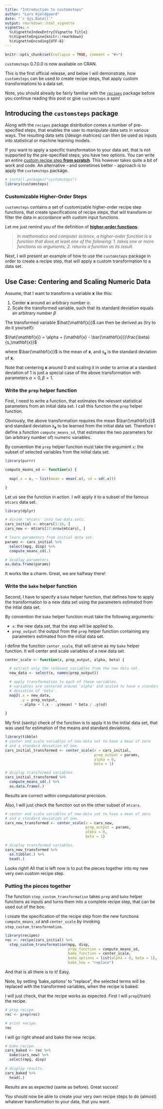 ---
title: "Introduction to customsteps"
author: "Lars Kjeldgaard"
date: "`r Sys.Date()`"
output: rmarkdown::html_vignette
vignette: >
  %\VignetteIndexEntry{Vignette Title}
  %\VignetteEngine{knitr::rmarkdown}
  %\VignetteEncoding{UTF-8}
---

```{r, include = FALSE}
knitr::opts_chunk$set(collapse = TRUE, comment = "#>")
```

`customsteps` 0.7.0.0 is now available on CRAN. 

This is the first official release, and below I will demonstrate, how 
`customsteps` can be used to create recipe steps, that apply custom 
transformations to a data set. 

Note, you should already be fairly familiar with the [`recipes`](https://CRAN.R-project.org/package=recipes) package 
before you continue reading this post or give `customsteps` a spin!

## Introducing the `customsteps` package

Along with the `recipes` package distribution comes a number of pre-specified
steps, that enables the user to manipulate data sets in various ways. The
resulting data sets (/design matrices) can then be used as inputs into
statistical or machine learning models.

If you want to apply a specific transformation to your data set, that is not
supported by the pre-specified steps, you have two options. You can write an
entire [custom recipe step **from
scratch**](https://github.com/tidymodels/recipes/blob/master/vignettes/Custom_Steps.Rmd).
This however takes quite a bit of work and code. An alternative - and sometimes
better - approach is to apply the `customsteps` package.

```{r, message = FALSE, warning = FALSE}
# install.packages("customsteps")
library(customsteps)
```

### Customizable Higher-Order Steps

`customsteps` contains a set of customizable higher-order recipe step functions,
that create specifications of recipe steps, that will transform or filter the
data in accordance with custom input functions.

Let me just remind you of the definition of [**higher-order functions**](https://en.wikipedia.org/wiki/Higher-order_function):

> *In mathematics and computer science, a higher-order function is a function that does at least one of the  following: 1. takes one or more functions as arguments,
2. returns a function as its result.*

Next, I will present an example of how to use the `customsteps` package in order
to create a recipe step, that will apply a custom transformation to a data set.

## Use Case: Centering and Scaling Numeric Data

Assume, that I want to transform a variable ${\mathbf{x}}$ like this:

1. Center ${\mathbf{x}}$ around an arbitrary number $\alpha$.
2. Scale the transformed variable, such that its standard deviation equals an 
arbitrary number $\beta$

The transformed variable $\hat{\mathbf{x}}$ can then be derived as (try to
do it yourself):

$\hat{\mathbf{x}} = \alpha + (\mathbf{x} - \bar{\mathbf{x}})\frac{\beta}{s_\mathbf{x}}$

where $\bar{\mathbf{x}}$ is the mean of $\mathbf{x}$, and 
$s_\mathbf{x}$ is the standard deviation of ${\mathbf{x}}$.

Note that centering ${\mathbf{x}}$ around 0 and scaling it in order to arrive at
a standard deviation of 1 is just a special case of the above transformation
with parameters $\alpha = 0, \beta = 1$.

### Write the `prep` helper function

First, I need to write a function, that estimates the relevant statistical 
parameters from an initial data set. I call this function the `prep` helper 
function. 

Obviously, the above transformation requires the mean $\bar{\mathbf{x}}$ and 
standard deviation $s_\mathbf{x}$ to be learned from the initial data set. 
Therefore I define a function `compute_means_sd`, that estimates the two 
parameters for (an arbitrary number of) numeric variables. 

By convention the `prep` helper function must take the argument `x`: the subset
of selected variables from the initial data set.

```{r, message = FALSE, warning = FALSE}
library(purrr)

compute_means_sd <- function(x) {
  
  map(.x = x, ~ list(mean = mean(.x), sd = sd(.x)))

}
```

Let us see the function in action. I will apply it to a subset of the famous
`mtcars` data set.

```{r, message = FALSE, warning = FALSE}
library(dplyr)

# divide 'mtcars' into two data sets.
cars_initial <- mtcars[1:16, ]
cars_new <- mtcars[17:nrow(mtcars), ]

# learn parameters from initial data set.
params <- cars_initial %>%
  select(mpg, disp) %>%
  compute_means_sd(.)

# display parameters. 
as.data.frame(params)
```

It works like a charm. Great, we are halfway there!

### Write the `bake` helper function

Second, I have to specify a `bake` helper function, that defines how to apply
the transformation to a new data set using the parameters estimated from the 
intial data set. 

By convention the `bake` helper function must take the following arguments:

* `x`: the new data set, that the step will be applied to.
* `prep_output`: the output from the `prep` helper function containing 
any parameters estimated from the initial data set.

I define the function `center_scale`, that will serve as my `bake` helper 
function. It will center and scale variables of a new data set.

```{r, message = FALSE, warning = FALSE}
center_scale <- function(x, prep_output, alpha, beta) {

  # extract only the relevant variables from the new data set.
  new_data <- select(x, names(prep_output))

  # apply transformation to each of these variables.
  # variables are centered around 'alpha' and scaled to have a standard 
  # deviation of 'beta'.
  map2(.x = new_data,
       .y = prep_output,
       ~ alpha + (.x - .y$mean) * beta / .y$sd)
  
}
```

My first (sanity) check of the function is to
apply it to the initial data set, that was used for estimation of
the means and standard deviations.

```{r, message = FALSE, warning = FALSE}
library(tibble)
# center and scale variables of new data set to have a mean of zero
# and a standard deviation of one.
cars_initial_transformed <- center_scale(x = cars_initial, 
                                         prep_output = params,
                                         alpha = 0, 
                                         beta = 1)

# display transformed variables.
cars_initial_transformed %>%
  compute_means_sd(.) %>%
  as.data.frame(.)
```

Results are correct within computational precision.

Also, I will just check the function out on the other subset of `mtcars`. 

```{r, message = FALSE, warning = FALSE}
# center and scale variables of new data set to have a mean of zero
# and a standard deviation of one.
cars_new_transformed <- center_scale(x = cars_new, 
                                     prep_output = params,
                                     alpha = 0, 
                                     beta = 1)

# display transformed variables.
cars_new_transformed %>%
  as.tibble(.) %>%
  head(.)
```

Looks right! All that is left now is to put the pieces together into my new
very own custom recipe step.

### Putting the pieces together

The function `step_custom_transformation` takes `prep` and `bake` helper
functions as inputs and turns them into a complete recipe step, that can be used
out of the box. 

I create the specification of the recipe step from the new functions `compute_means_sd` and 
`center_scale` by invoking `step_custom_transformation`.

```{r, message = FALSE, warning = FALSE}
library(recipes)
rec <- recipe(cars_initial) %>%
  step_custom_transformation(mpg, disp,
                             prep_function = compute_means_sd,
                             bake_function = center_scale,
                             bake_options = list(alpha = 0, beta = 1),
                             bake_how = "replace")
```

And that is all there is to it! Easy.

Note, by setting 'bake_options' to "replace", the 
selected terms will be replaced with the transformed variables, when the
recipe is baked.

I will just check, that the recipe works as expected. First I will `prep`(/train)
the recipe.

```{r, message = FALSE, warning = FALSE}
# prep recipe.
rec <- prep(rec)

# print recipe.
rec
```

I will go right ahead and bake the new recipe.

```{r, message = FALSE, warning = FALSE}
# bake recipe.
cars_baked <- rec %>%
  bake(cars_new) %>%
  select(mpg, disp)
  
# display results.
cars_baked %>%
  head(.)
```

Results are as expected (same as before). Great succes! 

You should now be able
to create your very own recipe steps to do (almost) whatever 
transformation to your data, that you want.